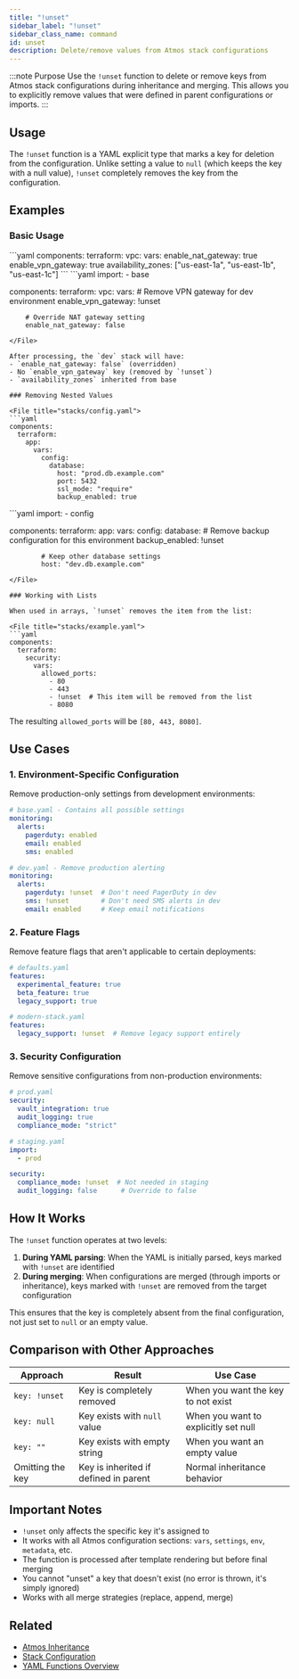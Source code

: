 ```yaml
---
title: "!unset"
sidebar_label: "!unset"
sidebar_class_name: command
id: unset
description: Delete/remove values from Atmos stack configurations
---
```


:::note Purpose
Use the `!unset` function to delete or remove keys from Atmos stack configurations during inheritance and merging. This allows you to explicitly remove values that were defined in parent configurations or imports.
:::

## Usage

The `!unset` function is a YAML explicit type that marks a key for deletion from the configuration. Unlike setting a value to `null` (which keeps the key with a null value), `!unset` completely removes the key from the configuration.

## Examples

### Basic Usage

<File title="stacks/base.yaml">
```yaml
components:
  terraform:
    vpc:
      vars:
        enable_nat_gateway: true
        enable_vpn_gateway: true
        availability_zones: ["us-east-1a", "us-east-1b", "us-east-1c"]
```
</File>

<File title="stacks/dev.yaml">
```yaml
import:
  - base

components:
  terraform:
    vpc:
      vars:
        # Remove VPN gateway for dev environment
        enable_vpn_gateway: !unset

        # Override NAT gateway setting
        enable_nat_gateway: false
```
</File>

After processing, the `dev` stack will have:
- `enable_nat_gateway: false` (overridden)
- No `enable_vpn_gateway` key (removed by `!unset`)
- `availability_zones` inherited from base

### Removing Nested Values

<File title="stacks/config.yaml">
```yaml
components:
  terraform:
    app:
      vars:
        config:
          database:
            host: "prod.db.example.com"
            port: 5432
            ssl_mode: "require"
            backup_enabled: true
```
</File>

<File title="stacks/override.yaml">
```yaml
import:
  - config

components:
  terraform:
    app:
      vars:
        config:
          database:
            # Remove backup configuration for this environment
            backup_enabled: !unset

            # Keep other database settings
            host: "dev.db.example.com"
```
</File>

### Working with Lists

When used in arrays, `!unset` removes the item from the list:

<File title="stacks/example.yaml">
```yaml
components:
  terraform:
    security:
      vars:
        allowed_ports:
          - 80
          - 443
          - !unset  # This item will be removed from the list
          - 8080
```
</File>

The resulting `allowed_ports` will be `[80, 443, 8080]`.

## Use Cases

### 1. Environment-Specific Configuration

Remove production-only settings from development environments:

```yaml
# base.yaml - Contains all possible settings
monitoring:
  alerts:
    pagerduty: enabled
    email: enabled
    sms: enabled

# dev.yaml - Remove production alerting
monitoring:
  alerts:
    pagerduty: !unset  # Don't need PagerDuty in dev
    sms: !unset        # Don't need SMS alerts in dev
    email: enabled     # Keep email notifications
```

### 2. Feature Flags

Remove feature flags that aren't applicable to certain deployments:

```yaml
# defaults.yaml
features:
  experimental_feature: true
  beta_feature: true
  legacy_support: true

# modern-stack.yaml
features:
  legacy_support: !unset  # Remove legacy support entirely
```

### 3. Security Configuration

Remove sensitive configurations from non-production environments:

```yaml
# prod.yaml
security:
  vault_integration: true
  audit_logging: true
  compliance_mode: "strict"

# staging.yaml
import:
  - prod

security:
  compliance_mode: !unset  # Not needed in staging
  audit_logging: false      # Override to false
```

## How It Works

The `!unset` function operates at two levels:

1. **During YAML parsing**: When the YAML is initially parsed, keys marked with `!unset` are identified
2. **During merging**: When configurations are merged (through imports or inheritance), keys marked with `!unset` are removed from the target configuration

This ensures that the key is completely absent from the final configuration, not just set to `null` or an empty value.

## Comparison with Other Approaches

| Approach | Result | Use Case |
|----------|--------|----------|
| `key: !unset` | Key is completely removed | When you want the key to not exist |
| `key: null` | Key exists with `null` value | When you want to explicitly set null |
| `key: ""` | Key exists with empty string | When you want an empty value |
| Omitting the key | Key is inherited if defined in parent | Normal inheritance behavior |

## Important Notes

- `!unset` only affects the specific key it's assigned to
- It works with all Atmos configuration sections: `vars`, `settings`, `env`, `metadata`, etc.
- The function is processed after template rendering but before final merging
- You cannot "unset" a key that doesn't exist (no error is thrown, it's simply ignored)
- Works with all merge strategies (replace, append, merge)

## Related

- [Atmos Inheritance](/core-concepts/stacks/inheritance)
- [Stack Configuration](/core-concepts/stacks/configuration)
- [YAML Functions Overview](/functions/yaml)
